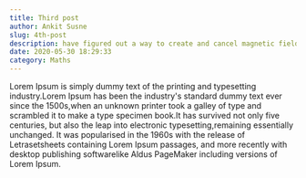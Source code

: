 ```yaml
---
title: Third post
author: Ankit Susne
slug: 4th-post
description: have figured out a way to create and cancel magnetic fields from afar.
date: 2020-05-30 18:29:33
category: Maths
---
```


Lorem Ipsum is simply dummy text of the printing and typesetting industry.Lorem Ipsum has been the industry's standard dummy text ever since the 1500s,when an unknown printer took a galley of type and scrambled it to make a type specimen book.It has survived not only five centuries, but also the leap into electronic typesetting,remaining essentially unchanged. It was popularised in the 1960s with the release of Letrasetsheets containing Lorem Ipsum passages, and more recently with desktop publishing softwarelike Aldus PageMaker including versions of Lorem Ipsum.
